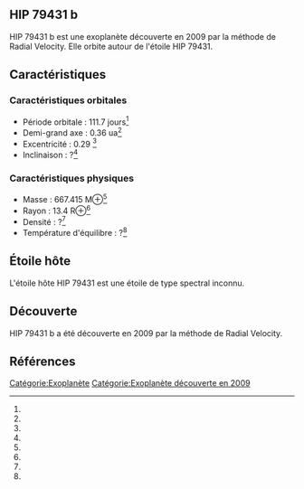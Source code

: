 == HIP 79431 b ==

{{Infobox Exoplanète
| nom = HIP 79431 b
| image = 
| légende = 
| étoile = HIP 79431
| constellation = 
| ascension_droite = 
| déclinaison = 
| distance = ?
| type_spectral = ?
| masse = 667.415 M⊕<ref></ref>
| rayon = 13.4 R⊕<ref></ref>
| densité = ?<ref></ref>
| gravité = ?<ref></ref>
| température = ?<ref></ref>
| période = 111.7 j<ref></ref>
| demi_grand_axe = 0.36 ua<ref></ref>
| excentricité = 0.29 <ref></ref>
| inclinaison = ?<ref></ref>
| méthode_découverte = Radial Velocity
| date_découverte = 2009
| statut = Confirmée
}}

HIP 79431 b est une exoplanète découverte en 2009 par la méthode de Radial Velocity. Elle orbite autour de l'étoile HIP 79431.

== Caractéristiques ==

=== Caractéristiques orbitales ===
* Période orbitale : 111.7 jours<ref></ref>
* Demi-grand axe : 0.36 ua<ref></ref>
* Excentricité : 0.29 <ref></ref>
* Inclinaison : ?<ref></ref>

=== Caractéristiques physiques ===
* Masse : 667.415 M⊕<ref></ref>
* Rayon : 13.4 R⊕<ref></ref>
* Densité : ?<ref></ref>
* Température d'équilibre : ?<ref></ref>

== Étoile hôte ==

{{Infobox Étoile
| nom = HIP 79431
| image = 
| légende = 
| constellation = 
| ascension_droite = 
| déclinaison = 
| distance = ?
| type_spectral = ?
| magnitude_absolue = 
| magnitude_apparente = 
| masse = ?<ref></ref>
| rayon = ?<ref></ref>
| température = ?<ref></ref>
| métallicité = ?<ref></ref>
| âge = ?<ref></ref>
}}

L'étoile hôte HIP 79431 est une étoile de type spectral inconnu.

== Découverte ==

HIP 79431 b a été découverte en 2009 par la méthode de Radial Velocity.

== Références ==
<references />

[[Catégorie:Exoplanète]]
[[Catégorie:Exoplanète découverte en 2009]]
